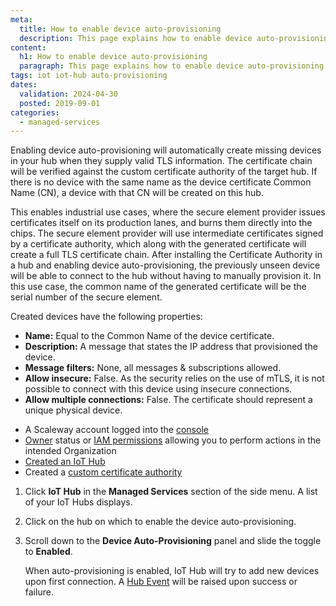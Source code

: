 ```yaml
---
meta:
  title: How to enable device auto-provisioning
  description: This page explains how to enable device auto-provisioning
content:
  h1: How to enable device auto-provisioning
  paragraph: This page explains how to enable device auto-provisioning
tags: iot iot-hub auto-provisioning
dates:
  validation: 2024-04-30
  posted: 2019-09-01
categories:
  - managed-services
---
```


Enabling device auto-provisioning will automatically create missing devices in your hub when they supply valid TLS information. The certificate chain will be verified against the custom certificate authority of the target hub. If there is no device with the same name as the device certificate Common Name (CN), a device with that CN will be created on this hub.

This enables industrial use cases, where the secure element provider issues certificates itself on its production lanes, and burns them directly into the chips. The secure element provider will use intermediate certificates signed by a certificate authority, which along with the generated certificate will create a full TLS certificate chain. After installing the Certificate Authority in a hub and enabling device auto-provisioning, the previously unseen device will be able to connect to the hub without having to manually provision it. In this use case, the common name of the generated certificate will be the serial number of the secure element.

Created devices have the following properties:

  - **Name:** Equal to the Common Name of the device certificate.
  - **Description:** A message that states the IP address that provisioned the device.
  - **Message filters:** None, all messages & subscriptions allowed.
  - **Allow insecure:** False. As the security relies on the use of mTLS, it is not possible to connect with this device using insecure connections.
  - **Allow multiple connections:** False. The certificate should represent a unique physical device.

<Macro id="requirements" />

- A Scaleway account logged into the [console](https://console.scaleway.com)
- [Owner](/identity-and-access-management/iam/concepts/#owner) status or [IAM permissions](/identity-and-access-management/iam/concepts/#permission) allowing you to perform actions in the intended Organization
- [Created an IoT Hub](/managed-services/iot-hub/how-to/create-hub/)
- Created a [custom certificate authority](/managed-services/iot-hub/how-to/provide-own-certificate-authority/)

1. Click **IoT Hub** in the **Managed Services** section of the side menu. A list of your IoT Hubs displays.
2. Click on the hub on which to enable the device auto-provisioning.
3. Scroll down to the **Device Auto-Provisioning** panel and slide the <Icon name="toggle" /> toggle to **Enabled**.

    When auto-provisioning is enabled, IoT Hub will try to add new devices upon first connection. A [Hub Event](/managed-services/iot-hub/concepts/#events) will be raised upon success or failure.


